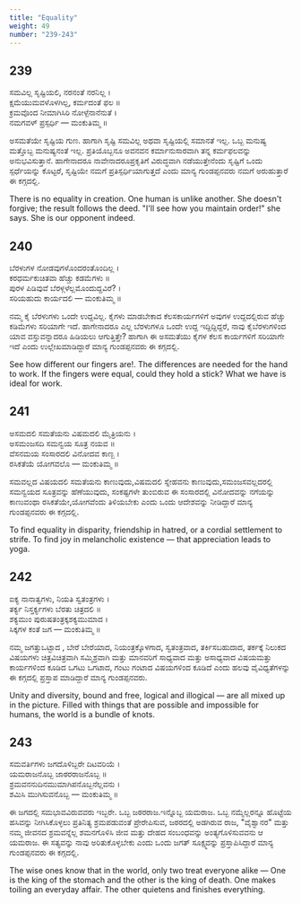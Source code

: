 ```yaml
---
title: "Equality"
weight: 49
number: "239-243"
---
```


## 239

ಸಮವಿಲ್ಲ ಸೃಷ್ಟಿಯಲಿ, ನರನಂತೆ ನರನಿಲ್ಲ ।  
ಕ್ಷಮೆಯುಮವಳೊಳಗಿಲ್ಲ, ಕರ್ಮದಂತೆ ಫಲ ॥  
ಕ್ರಮವೊಂದ ನೀಮಾಗಿಸಿರಿ ನೋಳ್ಪೆನಾನೆನುತೆ ।  
ನಮಗವಳ್ ಪ್ರಸ್ಪರ್ಧಿ — ಮಂಕುತಿಮ್ಮ ॥

ಅಸಮತೆಯೇ ಸೃಷ್ಟಿಯ ಗುಣ. ಹಾಗಾಗಿ ಸೃಷ್ಟಿ ಸಮವಿಲ್ಲ ಅಥವಾ ಸೃಷ್ಟಿಯಲ್ಲಿ ಸಮಾನತೆ ಇಲ್ಲ. ಒಬ್ಬ ಮನುಷ್ಯ ಮತ್ತೊಬ್ಬ ಮನುಷ್ಯನಂತೆ ಇಲ್ಲ. ಪ್ರತಿಯೊಬ್ಬನೂ ಅವನವನ ಕರ್ಮಾನುಸಾರವಾಗಿ ತನ್ನ ಕರ್ಮಫಲವನ್ನು ಅನುಭವಿಸುತ್ತಾನೆ. ಹಾಗೇನಾದರೂ ನಾವೇನಾದರೂಪ್ರಕೃತಿಗೆ ವಿರುದ್ಧವಾಗಿ ನಡೆಯುತ್ತೇನೆಂದು ಸೃಷ್ಟಿಗೆ ಒಂದು ಸ್ಪರ್ಧೆಯನ್ನು ಕೊಟ್ಟರೆ, ಸೃಷ್ಟಿಯೇ ನಮಗೆ ಪ್ರತಿಸ್ಪರ್ಧಿಯಾಗುತ್ತದೆ ಎಂದು ಮಾನ್ಯ ಗುಂಡಪ್ಪನವರು ನಮಗೆ ಅರುಹುತ್ತಾರೆ ಈ ಕಗ್ಗದಲ್ಲಿ.

There is no equality in creation. One human is unlike another. She doesn't forgive; the result follows the deed. "I'll see how you maintain order!" she says. She is our opponent indeed.

## 240

ಬೆರಳುಗಳ ನೋಡವುಗಳೊಂದರಂತೊಂದಿಲ್ಲ ।  
ಕರಧರ್ಮಕುಚಿತವಾ ಹೆಚ್ಚು ಕಡಮೆಗಳು ॥  
ಪುರಳ ಪಿಡಿವುವೆ ಬೆರಳ್ಗಳೆಲ್ಲಮೊಂದುದ್ದವಿರೆ? ।  
ಸರಿಯಹುದು ಕಾರ್ಯದಲಿ — ಮಂಕುತಿಮ್ಮ ॥

ನಮ್ಮ ಕೈ ಬೆರಳುಗಳು ಒಂದೇ ಉದ್ದವಿಲ್ಲ. ಕೈಗಳು ಮಾಡಬೇಕಾದ ಕೆಲಸಕಾರ್ಯಗಳಿಗೆ ಅವುಗಳ ಉದ್ದದಲ್ಲಿರುವ ಹೆಚ್ಚು ಕಡಿಮೆಗಳು ಸರಿಯಾಗೇ ಇದೆ. ಹಾಗೇನಾದರೂ ಎಲ್ಲ ಬೆರಳುಗಳೂ ಒಂದೇ ಉದ್ದ ಇದ್ದಿದ್ದಿದ್ದರೆ, ನಾವು ಕೈಬೆರಳುಗಳಿಂದ ಯಾವ ವಸ್ತುವನ್ನಾದರೂ ಹಿಡಿಯಲು ಆಗುತ್ತಿತ್ತೇ? ಹಾಗಾಗಿ ಈ ಅಸಮತೆಯು ಕೈಗಳ ಕೆಲಸ ಕಾರ್ಯಗಳಿಗೆ ಸರಿಯಾಗೇ ಇದೆ ಎಂದು ಉಲ್ಲೇಖಮಾಡಿದ್ದಾರೆ ಮಾನ್ಯ ಗುಂಡಪ್ಪನವರು ಈ ಕಗ್ಗದಲ್ಲಿ.

See how different our fingers are!. The differences are needed for the hand to work. If the fingers were equal, could they hold a stick? What we have is ideal for work.

## 241

ಅಸಮದಲಿ ಸಮತೆಯನು ವಿಷಮದಲಿ ಮೈತ್ರಿಯನು ।  
ಅಸಮಂಜಸದಿ ಸಮನ್ವಯ ಸೂತ್ರ ನಯವ ॥  
ವೆಸನಮಯ ಸಂಸಾರದಲಿ ವಿನೋದವ ಕಾಣ್ಬ ।  
ರಸಿಕತೆಯೆ ಯೋಗವಲೊ — ಮಂಕುತಿಮ್ಮ ॥

ಸಮವಲ್ಲದ ವಿಷಯದಲಿ ಸಮತೆಯನು ಕಾಣುವುದು,ವಿಷಮದಲಿ ಸ್ನೇಹವನು ಕಾಣುವುದು,ಸಮಂಜಸವಲ್ಲದರಲ್ಲಿ ಸಮನ್ವಯದ ಸೂತ್ರವನ್ನು ಹೆಣೆಯುವುದು, ಸಂಕಷ್ಟಗಳೇ ತುಂಬಿರುವ ಈ ಸಂಸಾರದಲ್ಲಿ ವಿನೋದವನ್ನು ನಗೆಯನ್ನು ಕಾಣುವಂಥಾ ರಸಿಕತೆಯೇ,ಯೋಗವೆಂದು ತಿಳಿಯಬೇಕು ಎಂದು ಒಂದು ಆದೇಶವನ್ನು ನೀಡಿದ್ದಾರೆ ಮಾನ್ಯ ಗುಂಡಪ್ಪನವರು ಈ ಕಗ್ಗದಲ್ಲಿ.

To find equality in disparity, friendship in hatred, or a cordial settlement to strife. To find joy in melancholic existence — that appreciation leads to yoga.

## 242

ಐಕ್ಯ ನಾನಾತ್ವಗಳು, ನಿಯತಿ ಸ್ವತಂತ್ರಗಳು ।  
ತರ್ಕ್ಯ ನಿಸ್ತರ್ಕ್ಯಗಳು ಬೆರತು ಚಿತ್ರದಲಿ ॥  
ಶಕ್ಯಮುಂ ಪುರುಷತಂತ್ರಕ್ಕಶಕ್ಯಮುಮಾದ ।  
ಸಿಕ್ಕಗಳ ಕಂತೆ ಜಗ — ಮಂಕುತಿಮ್ಮ ॥

ನಮ್ಮ ಜಗತ್ತುಒಟ್ಟಾದ , ಬೇರೆ ಬೇರೆಯಾದ, ನಿಯಂತ್ರಕ್ಕೊಳಗಾದ, ಸ್ವತಂತ್ರವಾದ, ತರ್ಕಿಸಬಹುದಾದ, ತರ್ಕಕ್ಕೆ ನಿಲುಕದ ವಿಷಯಗಳು ಚಿತ್ರವಿಚಿತ್ರವಾಗಿ ಸಮ್ಮಿಶ್ರವಾಗಿ ಮತ್ತು ಮಾನವರಿಗೆ ಸಾಧ್ಯವಾದ ಮತ್ತು ಅಸಾಧ್ಯವಾದ ವಿಷಯಮತ್ತು ಕಾರ್ಯಗಳಿಂದ ಕೂಡಿದ ಒಗಟು ಒಗಟಾದ, ಗಂಟು ಗಂಟಾದ ವಿಷಯಗಳಿಂದ ಕೂಡಿದೆ ಎಂದು ಹಲವು ವೈವಿಧ್ಯತೆಗಳನ್ನು ಈ ಕಗ್ಗದಲ್ಲಿ ಪ್ರಸ್ತಾಪ ಮಾಡಿದ್ದಾರೆ ಮಾನ್ಯ ಗುಂಡಪ್ಪನವರು.

Unity and diversity, bound and free, logical and illogical — are all mixed up in the picture. Filled with things that are possible and impossible for humans, the world is a bundle of knots.

## 243

ಸಮವರ್ತಿಗಳು ಜಗದೊಳಿಬ್ಬರೇ ದಿಟವರಿಯೆ ।  
ಯಮರಾಜನೊಬ್ಬ ಜಾಠರರಾಜನೊಬ್ಬ ॥  
ಶ್ರಮವನನುದಿನಮುಮಾಗಿಪನೊಬ್ಬನೆಲ್ಲವನು ।  
ಶಮಿಸಿ ಮುಗಿಸುವನೊಬ್ಬ — ಮಂಕುತಿಮ್ಮ ॥

ಈ ಜಗದಲ್ಲಿ ಸಮಭಾವವಿರುವವರು ಇಬ್ಬರೇ. ಒಬ್ಬ ಜಠರರಾಜ.ಇನ್ನೊಬ್ಬ ಯಮರಾಜ. ಒಬ್ಬ ನಮ್ಮೆಲ್ಲರನ್ನೂ ಹೊಟ್ಟೆಯ ಹಸಿವನ್ನು ನೀಗಿಸಿಕೊಳ್ಳಲು ಪ್ರತಿನಿತ್ಯ ಶ್ರಮಪಡುವಂತೆ ಪ್ರೇರೇಪಿಸುವ, ಜಠರದಲ್ಲಿ ಅಡಗಿರುವ ರಾಜ, "ವೈಶ್ವಾನರ" ಮತ್ತು ನಮ್ಮ ಜೀವನದ ಶ್ರಮವನ್ನೆಲ್ಲ ಶಮನಗೊಳಿಸಿ ಜೀವ ಮತ್ತು ದೇಹದ ಸಂಬಂಧವನ್ನು ಅಂತ್ಯಗೊಳಿಸುವವನು ಆ ಯಮರಾಜ. ಈ ಸತ್ಯವನ್ನು ನಾವು ಅರಿತುಕೊಳ್ಳಬೇಕು ಎಂದು ಒಂದು ಜಗತ್ ಸೂಕ್ಷ್ಮವನ್ನು ಪ್ರಸ್ತಾಪಿಸಿದ್ದಾರೆ ಮಾನ್ಯ ಗುಂಡಪ್ಪನವರು ಈ ಕಗ್ಗದಲ್ಲಿ.

The wise ones know that in the world, only two treat everyone alike — One is the king of the stomach and the other is the king of death. One makes toiling an everyday affair. The other quietens and finishes everything.
